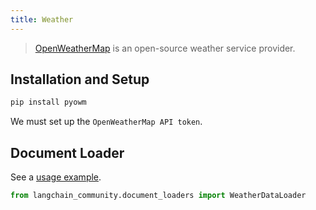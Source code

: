 ```yaml
---
title: Weather
---
```


>[OpenWeatherMap](https://openweathermap.org/) is an open-source weather service provider.



## Installation and Setup

```bash
pip install pyowm
```

We must set up the `OpenWeatherMap API token`.

## Document Loader

See a [usage example](/oss/python/integrations/document_loaders/weather).

```python
from langchain_community.document_loaders import WeatherDataLoader
```
